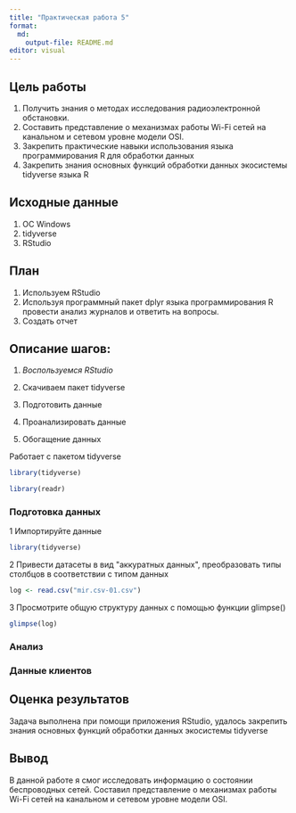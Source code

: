 ```yaml
---
title: "Практическая работа 5"
format:
  md:
    output-file: README.md
editor: visual
---
```


## Цель работы

1.  Получить знания о методах исследования радиоэлектронной обстановки.
2.  Составить представление о механизмах работы Wi-Fi сетей на канальном и
    сетевом уровне модели OSI.
3.  Закрепить практические навыки использования языка программирования R для
    обработки данных
4.  Закрепить знания основных функций обработки данных экосистемы tidyverse языка R

## Исходные данные

1.  ОС Windows
2.  tidyverse
3.  RStudio

## План

1.  Используем RStudio
2.  Используя программный пакет dplyr языка
    программирования R провести анализ журналов и
    ответить на вопросы.
3.  Создать отчет

## Описание шагов:

1.  *Воспользуемся RStudio*

2.  Скачиваем пакет tidyverse

3.  Подготовить данные

4.  Проанализировать данные

5.  Обогащение данных

Работает с пакетом tidyverse

```r
library(tidyverse)
```

```r
library(readr)
```

### **Подготовка данных**

1 Импортируйте данные

```r
library(tidyverse)
```

2 Привести датасеты в вид \"аккуратных данных\", преобразовать типы столбцов в
соответствии с типом данных

```r
log <- read.csv("mir.csv-01.csv")
```

3 Просмотрите общую структуру данных с помощью функции glimpse()

```r
glimpse(log)
```

### **Анализ**

### **Данные клиентов**

## Оценка результатов

Задача выполнена при помощи приложения RStudio, удалось
закрепить знания основных функций обработки данных экосистемы tidyverse

## Вывод

В данной работе я смог исследовать информацию о состоянии беспроводных сетей. Составил представление о механизмах работы Wi-Fi сетей на канальном и
сетевом уровне модели OSI.
